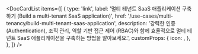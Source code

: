 
<DocCardList
  items={[
    {
      type: 'link',
      label: '멀티 테넌트 SaaS 애플리케이션 구축하기 (Build a multi-tenant SaaS application)',
      href: '/use-cases/multi-tenancy/build-multi-tenant-saas-application',
      description:
        '강력한 인증 (Authentication), 조직 관리, 역할 기반 접근 제어 (RBAC)와 함께 효율적으로 멀티 테넌트 SaaS 애플리케이션을 구축하는 방법을 알아보세요.',
      customProps: {
        icon: <OrganizationIcon />,
      },
    },
  ]}
/>
